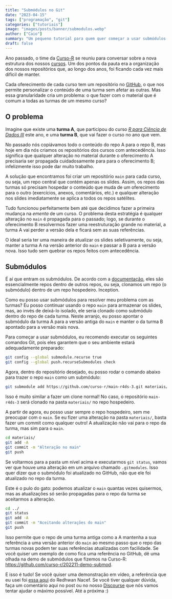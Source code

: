```yaml
---
title: "Submódulos no Git"
date: "2023-04-15"
tags: ["programação", "git"]
categories: ["tutoriais"]
image: "images/posts/banner/submodulos.webp"
author: ["Caio"]
summary: "Um pequeno tutorial para quem quer começar a usar submódulos no Git"
draft: false
---
```


Ano passado, o time da [Curso-R](https://curso-r.com/) se reuniu para conversar
sobre a nova estrutura dos nossos [cursos](https://loja.curso-r.com/). Um dos
pontos da pauta era a organização dos nossos repositórios que, ao longo dos
anos, foi ficando cada vez mais difícil de manter.

Cada oferecimento de cada curso tem um repositório no
[GitHub](https://github.com/curso-r), o que nos permite personalizar o conteúdo
de uma turma sem afetar as outras. Mas essa granularidade cria um problema: o
que fazer com o material que é comum a todas as turmas de um mesmo curso?

## O problema

Imagine que existe uma **turma A**, que participou do curso [_R para Ciência de
Dados III_](https://loja.curso-r.com/r-para-ciencia-de-dados-3.html) este ano, e
uma **turma B**, que vai fazer o curso no ano que vem.

No passado nós copiávamos todo o conteúdo do repo A para o repo B, mas hoje em
dia nós criamos os repositórios dos cursos com antecedência. Isso significa que
qualquer alteração no material durante o oferecimento A precisaria ser propagada
cuidadosamente para para o oferecimento B; infelizmente isso pode dar muito
trabalho.

A solução que encontramos foi criar um repositório `main` para cada curso, ou
seja, um repo central que contém apenas os slides. Assim, os repos das turmas só
precisam hospedar o conteúdo que muda de um oferecimento para o outro
(exercícios, anexos, comentários, etc.) e qualquer alteração nos slides
imediatamente se aplica a todos os repos satélites.

Tudo funcionou perfeitamente bem até que decidimos fazer a primeira mudança na
_ementa_ de um curso. O problema desta estratégia é qualquer alteração no `main`
é propagada para o passado; logo, se durante o oferecimento B resolvermos fazer
uma reestruturação grande no material, a turma A vai perder a versão dela e
ficará sem as suas referências.

O ideal seria ter uma maneira de atualizar os slides seletivamente, ou seja,
manter a turma A na versão anterior do `main` e passar a B para a versão nova.
Isso tudo sem quebrar os repos feitos com antecedência.

## Submódulos

É aí que entram os submódulos. De acordo com a
[documentação](https://git-scm.com/book/en/v2/Git-Tools-Submodules), eles são
essencialmente repos dentro de outros repos, ou seja, clonamos um repo (o
submódulo) dentro de um repo hospedeiro. Inception.

Como eu posso usar submódulos para resolver meu problema com as turmas? Eu posso
continuar usando o repo `main` para armazenar os slides, mas, ao invés de
deixá-lo isolado, ele seria clonado como submódulo dentro do repo de cada turma.
Neste arranjo, eu posso apontar o submódulo da turma A para a versão antiga do
`main` e manter o da turma B apontado para a versão mais nova.

Para começar a usar submódulos, eu recomendo executar os seguintes comandos Git,
pois eles garantem que o seu ambiente estará adequadamente preparado:

```sh
git config --global submodule.recurse true
git config --global push.recurseSubmodules check
```

Agora, dentro do repositório desejado, eu posso rodar o comando abaixo para
trazer o repo `main` como um submódulo:

```sh
git submodule add https://github.com/curso-r/main-r4ds-3.git materiais/
```

Isso é muito similar a fazer um clone normal! No caso, o repositório
`main-r4ds-3` será clonado na pasta `materiais/` no repo hospedeiro.

A partir de agora, eu posso usar sempre o repo hospedeiro, sem me preocupar com
o `main`. Se eu fizer uma alteração na pasta `materiais/`, basta fazer um commit
como qualquer outro! A atualização não vai para o repo da turma, mas sim para o
`main`.

```sh
cd materiais/
git add -A
git commit -m "Alteração no main"
git push
```

Se voltarmos para a pasta um nível acima e executarmos `git status`, vamos ver
que houve uma alteração em um arquivo chamado `.gitmodules`. Isso quer dizer que
o submódulo foi atualizado no GitHub, não que ele foi atualizado no repo da
turma.

Este é o pulo do gato: podemos atualizar o `main` quantas vezes quisermos, mas
as atualizações só serão propagadas para o repo da turma se aceitarmos a
alteração.

```sh
cd ../
git status
git add -A
git commit -m "Aceitando alterações do main"
git push
```

Isso permite que o repo de uma turma antiga como a A mantenha a sua referência a
uma versão anterior do `main` ao mesmo passo que o repo das turmas novas podem
ter suas referências atualizadas com facilidade. Se você quiser um exemplo de
como fica uma referência no GitHub, dê uma olhada na demo de submódulos que
fizemos na Curso-R:
[https://github.com/curso-r/202211-demo-submod](https://github.com/curso-r/202211-demo-submod).

E isso é tudo! Se você quiser uma demonstração em vídeo, a referência que eu
usei foi [essa aqui](https://www.youtube.com/watch?v=gSlXo2iLBro) do Redhwan
Nacef. Se você tiver qualquer dúvida, faça um comentário aqui no post ou no
nosso [Discourse](https://discourse.curso-r.com/) que nós vamos tentar ajudar o
máximo possível. Até a próxima :)

